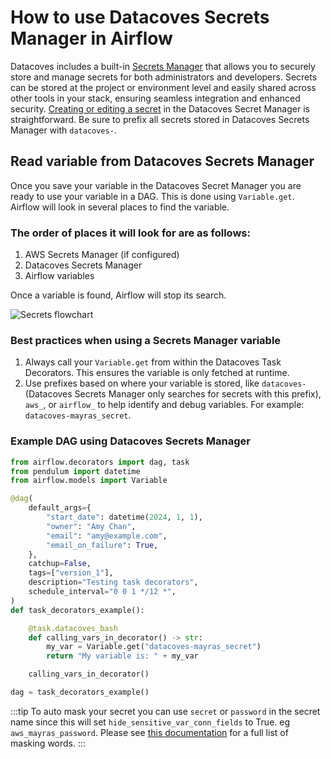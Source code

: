 # How to use Datacoves Secrets Manager in Airflow

Datacoves includes a built-in [Secrets Manager](reference/admin-menu/secrets.md) that allows you to securely store and manage secrets for both administrators and developers. Secrets can be stored at the project or environment level and easily shared across other tools in your stack, ensuring seamless integration and enhanced security. [Creating or editing a secret](/how-tos/datacoves/how_to_secrets.md) in the Datacoves Secret Manager is straightforward. Be sure to prefix all secrets stored in Datacoves Secrets Manager with `datacoves-`.

## Read variable from Datacoves Secrets Manager

Once you save your variable in the Datacoves Secret Manager you are ready to use your variable in a DAG. This is done using `Variable.get`. Airflow will look in several places to find the variable.

### The order of places it will look for are as follows:

1. AWS Secrets Manager (if configured)  
2. Datacoves Secrets Manager  
3. Airflow variables  

Once a variable is found, Airflow will stop its search.

![Secrets flowchart](assets/variablle_flow.png)

### Best practices when using a Secrets Manager variable

1. Always call your `Variable.get` from within the Datacoves Task Decorators. This ensures the variable is only fetched at runtime.  
2. Use prefixes based on where your variable is stored, like `datacoves-` (Datacoves Secrets Manager only searches for secrets with this prefix), `aws_`, or `airflow_` to help identify and debug variables. For example: `datacoves-mayras_secret`.

### Example DAG using Datacoves Secrets Manager

```python
from airflow.decorators import dag, task
from pendulum import datetime
from airflow.models import Variable

@dag(
    default_args={
        "start_date": datetime(2024, 1, 1),
        "owner": "Amy Chan",
        "email": "amy@example.com",
        "email_on_failure": True,
    },
    catchup=False,
    tags=["version_1"],
    description="Testing task decorators",
    schedule_interval="0 0 1 */12 *",
)
def task_decorators_example():

    @task.datacoves_bash
    def calling_vars_in_decorator() -> str:
        my_var = Variable.get("datacoves-mayras_secret")
        return "My variable is: " + my_var

    calling_vars_in_decorator()

dag = task_decorators_example()
```
:::tip
 To auto mask your secret you can use `secret` or `password` in the secret name since this will set `hide_sensitive_var_conn_fields` to True. eg `aws_mayras_password`. Please see [this documentation](https://www.astronomer.io/docs/learn/airflow-variables#hide-sensitive-information-in-airflow-variables) for a full list of masking words.
:::

